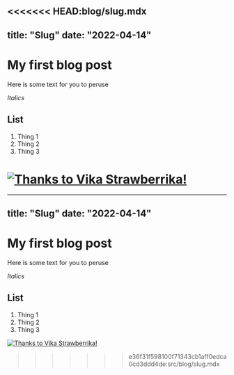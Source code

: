 <<<<<<< HEAD:blog/slug.mdx
---
title: "Slug"
date: "2022-04-14"
---

# My first blog post

Here is some text for you to peruse

*Italics*

## List
1. Thing 1
2. Thing 2
3. Thing 3

[![Thanks to Vika Strawberrika!](https://images.unsplash.com/photo-1625123627242-97ef1000c6d1?ixlib=rb-1.2.1&ixid=MnwxMjA3fDB8MHxwaG90by1wYWdlfHx8fGVufDB8fHx8&auto=format&fit=crop&w=640&q=80 "Thanks to Vika Strawberrika!")](https://unsplash.com/@vika_strawberrika "Thanks to Vika Strawberrika!")
=======
---
title: "Slug"
date: "2022-04-14"
---

# My first blog post

Here is some text for you to peruse

*Italics*

## List
1. Thing 1
2. Thing 2
3. Thing 3

[![Thanks to Vika Strawberrika!](https://images.unsplash.com/photo-1625123627242-97ef1000c6d1?ixlib=rb-1.2.1&ixid=MnwxMjA3fDB8MHxwaG90by1wYWdlfHx8fGVufDB8fHx8&auto=format&fit=crop&w=640&q=80 "Thanks to Vika Strawberrika!")](https://unsplash.com/@vika_strawberrika "Thanks to Vika Strawberrika!")
>>>>>>> e36f31f598100f71343cb1aff0edca0cd3ddd4de:src/blog/slug.mdx
